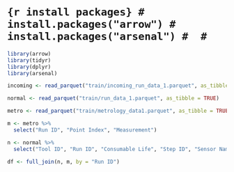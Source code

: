 
# ```{r install packages}
# install.packages("arrow")
# install.packages("arsenal")
# 
# ```

```r
library(arrow)
library(tidyr)
library(dplyr)
library(arsenal)
```

```r
incoming <- read_parquet("train/incoming_run_data_1.parquet", as_tibble = TRUE)

normal <- read_parquet("train/run_data_1.parquet", as_tibble = TRUE)

metro <- read_parquet("train/metrology_data1.parquet", as_tibble = TRUE)
```

```r
m <- metro %>% 
  select("Run ID", "Point Index", "Measurement")

n <- normal %>% 
  select("Tool ID", "Run ID", "Consumable Life", "Step ID", "Sensor Name", "Sensor Value")

df <- full_join(n, m, by = "Run ID")

```


